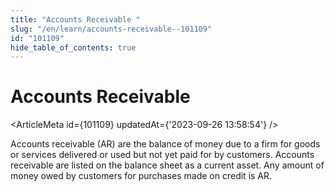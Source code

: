 ```yaml
---
title: "Accounts Receivable "
slug: "/en/learn/accounts-receivable--101109"
id: "101109"
hide_table_of_contents: true
---
```



# Accounts Receivable 

<ArticleMeta id={101109} updatedAt={'2023-09-26 13:58:54'} />
<div className='border-solid border-b border-t-0 my-4 border-[var(--ifm-color-gray-300)]' />

Accounts receivable (AR) are the balance of money due to a firm for goods or services delivered or used but not yet paid for by customers. Accounts receivable are listed on the balance sheet as a current asset. Any amount of money owed by customers for purchases made on credit is AR.
